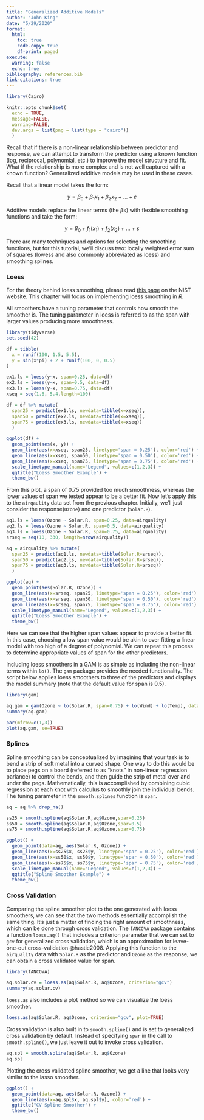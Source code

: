 ```yaml
---
title: "Generalized Additive Models"
author: "John King"
date: "5/29/2020"
format:
  html:
    toc: true
    code-copy: true
    df-print: paged
execute: 
  warning: false
  echo: true
bibliography: references.bib
link-citations: true
---
```


```r
library(Cairo)

knitr::opts_chunk$set(
  echo = TRUE,
  message=FALSE, 
  warning=FALSE,
  dev.args = list(png = list(type = "cairo"))
  )
```

Recall that if there is a non-linear relationship between predictor and response, we can attempt to transform the predictor using a known function (log, reciprocal, polynomial, etc.) to improve the model structure and fit. What if the relationship is more complex and is not well captured with a known function? Generalized additive models may be used in these cases.

Recall that a linear model takes the form:

$$y=\beta_{0}+\beta_{1}x_{1}+\beta_{2}x_{2}+...+\varepsilon$$

Additive models replace the linear terms (the $\beta$s) with flexible smoothing functions and take the form:

$$y=\beta_{0}+f_{1}(x_{1})+f_{2}(x_{2})+...+\varepsilon$$

There are many techniques and options for selecting the smoothing functions, but for this tutorial, we'll discuss two: locally weighted error sum of squares (lowess and also commonly abbreviated as loess) and smoothing splines.

### Loess

For the theory behind loess smoothing, please read [this page](https://www.itl.nist.gov/div898/handbook/pmd/section1/pmd144.htm) on the NIST website. This chapter will focus on implementing loess smoothing in *R*.

All smoothers have a tuning parameter that controls how smooth the smoother is. The tuning parameter in loess is referred to as the span with larger values producing more smoothness.

```r
library(tidyverse)
set.seed(42)

df = tibble(
  x = runif(100, 1.5, 5.5),
  y = sin(x*pi) + 2 + runif(100, 0, 0.5)
)

ex1.ls = loess(y~x, span=0.25, data=df)
ex2.ls = loess(y~x, span=0.5, data=df)
ex3.ls = loess(y~x, span=0.75, data=df)
xseq = seq(1.6, 5.4,length=100)

df = df %>% mutate(
  span25 = predict(ex1.ls, newdata=tibble(x=xseq)),
  span50 = predict(ex2.ls, newdata=tibble(x=xseq)),
  span75 = predict(ex3.ls, newdata=tibble(x=xseq))
  )

ggplot(df) +
  geom_point(aes(x, y)) +
  geom_line(aes(x=xseq, span25, linetype='span = 0.25'), color='red') +
  geom_line(aes(x=xseq, span50, linetype='span = 0.50'), color='red') +
  geom_line(aes(x=xseq, span75, linetype='span = 0.75'), color='red') +
  scale_linetype_manual(name="Legend", values=c(1,2,3)) +
  ggtitle("Loess Smoother Example") +
  theme_bw()
```

From this plot, a span of 0.75 provided too much smoothness, whereas the lower values of span we tested appear to be a better fit. Now let's apply this to the `airqaulity` data set from the previous chapter. Initially, we'll just consider the response(`Ozone`) and one predictor (`Solar.R`).

```r
aq1.ls = loess(Ozone ~ Solar.R, span=0.25, data=airquality)
aq2.ls = loess(Ozone ~ Solar.R, span=0.5, data=airquality)
aq3.ls = loess(Ozone ~ Solar.R, span=0.75, data=airquality)
srseq = seq(10, 330, length=nrow(airquality))

aq = airquality %>% mutate(
  span25 = predict(aq1.ls, newdata=tibble(Solar.R=srseq)),
  span50 = predict(aq2.ls, newdata=tibble(Solar.R=srseq)),
  span75 = predict(aq3.ls, newdata=tibble(Solar.R=srseq))
  )

ggplot(aq) +
  geom_point(aes(Solar.R, Ozone)) +
  geom_line(aes(x=srseq, span25, linetype='span = 0.25'), color='red') +
  geom_line(aes(x=srseq, span50, linetype='span = 0.50'), color='red') +
  geom_line(aes(x=srseq, span75, linetype='span = 0.75'), color='red') +
  scale_linetype_manual(name="Legend", values=c(1,2,3)) +
  ggtitle("Loess Smoother Example") +
  theme_bw()
```

Here we can see that the higher span values appear to provide a better fit. In this case, choosing a low span value would be akin to over fitting a linear model with too high of a degree of polynomial. We can repeat this process to determine appropriate values of span for the other predictors.

Including loess smoothers in a GAM is as simple as including the non-linear terms within `lo()`. The `gam` package provides the needed functionality. The script below applies loess smoothers to three of the predictors and displays the model summary (note that the default value for span is 0.5).

```r
library(gam)

aq.gam = gam(Ozone ~ lo(Solar.R, span=0.75) + lo(Wind) + lo(Temp), data=airquality, na=na.gam.replace)
summary(aq.gam)
```

```r
par(mfrow=c(1,3))
plot(aq.gam, se=TRUE)
```

### Splines

Spline smoothing can be conceptualized by imagining that your task is to bend a strip of soft metal into a curved shape. One way to do this would be to place pegs on a board (referred to as "knots" in non-linear regression parlance) to control the bends, and then guide the strip of metal over and under the pegs. Mathematically, this is accomplished by combining cubic regression at each knot with calculus to smoothly join the individual bends. The tuning parameter in the `smooth.splines` function is `spar`.

```r
aq = aq %>% drop_na()

ss25 = smooth.spline(aq$Solar.R,aq$Ozone,spar=0.25)
ss50 = smooth.spline(aq$Solar.R,aq$Ozone,spar=0.5)
ss75 = smooth.spline(aq$Solar.R,aq$Ozone,spar=0.75)

ggplot() +
  geom_point(data=aq, aes(Solar.R, Ozone)) +
  geom_line(aes(x=ss25$x, ss25$y, linetype='spar = 0.25'), color='red') +
  geom_line(aes(x=ss50$x, ss50$y, linetype='spar = 0.50'), color='red') +
  geom_line(aes(x=ss75$x, ss75$y, linetype='spar = 0.75'), color='red') +
  scale_linetype_manual(name="Legend", values=c(1,2,3)) +
  ggtitle("Spline Smoother Example") +
  theme_bw()
```

### Cross Validation

Comparing the spline smoother plot to the one generated with loess smoothers, we can see that the two methods essentially accomplish the same thing. It's just a matter of finding the right amount of smoothness, which can be done through cross validation. The `fANCOVA` package contains a function `loess.aq()` that includes a criterion parameter that we can set to `gcv` for generalized cross validation, which is an approximation for leave-one-out cross-validation @hastie2008. Applying this function to the `airquality` data with `Solar.R` as the predictor and `Ozone` as the response, we can obtain a cross validated value for span.

```r
library(fANCOVA)

aq.solar.cv = loess.as(aq$Solar.R, aq$Ozone, criterion="gcv")
summary(aq.solar.cv)
```

`loess.as` also includes a plot method so we can visualize the loess smoother.

```r
loess.as(aq$Solar.R, aq$Ozone, criterion="gcv", plot=TRUE)
```

Cross validation is also built in to `smooth.spline()` and is set to generalized cross validation by default. Instead of specifying `spar` in the call to `smooth.spline()`, we just leave it out to invoke cross validation.

```r
aq.spl = smooth.spline(aq$Solar.R, aq$Ozone)
aq.spl
```

Plotting the cross validated spline smoother, we get a line that looks very similar to the lasso smoother.

```r
ggplot() +
  geom_point(data=aq, aes(Solar.R, Ozone)) +
  geom_line(aes(x=aq.spl$x, aq.spl$y), color='red') +
  ggtitle("CV Spline Smoother") +
  theme_bw()
```
